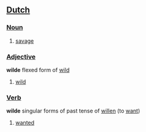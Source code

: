 ==[[Dutch]]==

===[[Noun]]===
#[[savage]]

===[[Adjective]]===
'''wilde''' flexed form of [[wild]]
#[[wild]]

===[[Verb]]===
'''wilde''' singular forms of past tense of [[willen]] (to [[want]])
#[[wanted]]